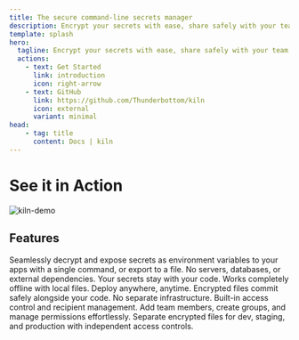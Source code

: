 ```yaml
---
title: The secure command-line secrets manager
description: Encrypt your secrets with ease, share safely with your team, deploy with confidence—all from a command line that you control.
template: splash
hero:
  tagline: Encrypt your secrets with ease, share safely with your team, deploy with confidence—all from a command line that you control.
  actions:
    - text: Get Started
      link: introduction
      icon: right-arrow
    - text: GitHub
      link: https://github.com/Thunderbottom/kiln
      icon: external
      variant: minimal
head:
    - tag: title
      content: Docs | kiln
---
```



# See it in Action

<div class="hero-gif">
  <img src="./src/assets/kiln-demo.gif" alt="kiln-demo" />
</div>

## Features

<CardGrid>
<Card title="Simple UX" icon="rocket">
Seamlessly decrypt and expose secrets as environment variables to your apps with a single command, or export to a file.
</Card>

<Card title="Truly decentralized" icon="star">
No servers, databases, or external dependencies. Your secrets stay with your code.
</Card>

<Card title="Offline-first" icon="laptop">
Works completely offline with local files. Deploy anywhere, anytime.
</Card>

<Card title="Git-native" icon="github">
Encrypted files commit safely alongside your code. No separate infrastructure.
</Card>

<Card title="Role-based access" icon="random">
Built-in access control and recipient management. Add team members, create groups, and manage permissions effortlessly.
</Card>

<Card title="Multi-Environment" icon="approve-check">
Separate encrypted files for dev, staging, and production with independent access controls.
</Card>
</CardGrid>

